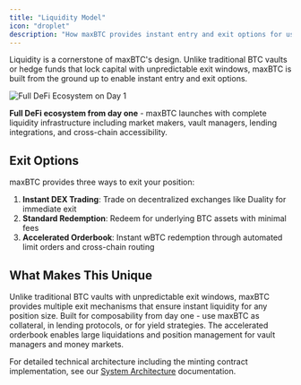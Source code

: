 ```yaml
---
title: "Liquidity Model"
icon: "droplet"
description: "How maxBTC provides instant entry and exit options for users"
---
```


Liquidity is a cornerstone of maxBTC's design. Unlike traditional BTC vaults or hedge funds that lock capital with unpredictable exit windows, maxBTC is built from the ground up to enable instant entry and exit options.

<img src="/images/day1Defi.png" alt="Full DeFi Ecosystem on Day 1" className="w-full rounded-lg mb-4" />

**Full DeFi ecosystem from day one** - maxBTC launches with complete liquidity infrastructure including market makers, vault managers, lending integrations, and cross-chain accessibility.

## Exit Options

maxBTC provides three ways to exit your position:

1. **Instant DEX Trading**: Trade on decentralized exchanges like Duality for immediate exit
2. **Standard Redemption**: Redeem for underlying BTC assets with minimal fees  
3. **Accelerated Orderbook**: Instant wBTC redemption through automated limit orders and cross-chain routing

## What Makes This Unique

Unlike traditional BTC vaults with unpredictable exit windows, maxBTC provides multiple exit mechanisms that ensure instant liquidity for any position size. Built for composability from day one - use maxBTC as collateral, in lending protocols, or for yield strategies. The accelerated orderbook enables large liquidations and position management for vault managers and money markets.

<Note>
  For detailed technical architecture including the minting contract implementation, see our <a href="/technical/architecture" className="text-amber-600 hover:text-amber-500 font-medium">System Architecture</a> documentation.
</Note>

